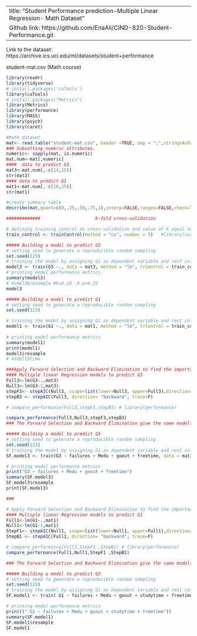 

---
title: "Student Performance prediction-Multiple Linear Regression- Math Dataset"
Github link: https://github.com/EnaAli/CIND-820-Student-Performance.git
---
Link to the dataset: https://archive.ics.uci.edu/ml/datasets/student+performance

student-mat.csv (Math course) 

```{r}
library(readr)
library(tidyverse)
# install.packages('caTools')
library(caTools)
# install.packages("Metrics")
library(Metrics)
library(performance)
library(MASS)
library(psych)
library(caret)

```


```{r}
#Math dataset
mat<- read.table("student-mat.csv", header =TRUE, sep = ";",stringsAsFactors = T)
### Subsetting numeric attributes.
numeric<- sapply(mat, is.numeric) 
mat.num<-mat[,numeric]
####  data to predict G3
mat3<-mat.num[,-c(14,15)]
str(mat3)
#### data to predict G1
mat1<-mat.num[,-c(16,15)]
str(mat1)
```

```{r}
#create summary table
describe(mat,quant=c(0,.25,.50,.75,1),interp=FALSE,ranges=FALSE,check=TRUE,skew=FALSE ,omit=TRUE) #library(psych)


```

```{r}
#############                     K-fold cross-validation

# defining training control as cross-validation and value of K equal to 5
train_control <- trainControl(method = "cv", number = 5)   #library(caret)
```


```{r}
##### Building a model to predict G3
# setting seed to generate a reproducible random sampling
set.seed(123)
# training the model by assigning G1 as dependent variable and rest column as independent variable
model3 <- train(G3 ~., data = mat3, method = "lm", trControl = train_control,preProcess =  "scale")
# printing model performance metrics
summary(model3)
# model3$resample #F=4.28  # p=4.22
model3
```


```{r}
##### Building a model to predict G1
# setting seed to generate a reproducible random sampling
set.seed(123)

# training the model by assigning G1 as dependent variable and rest column as independent variable
model1 <- train(G1 ~., data = mat1, method = "lm", trControl = train_control,preProcess =  "scale")
 
# printing model performance metrics
summary(model1)
print(model1)
model1$resample
# model1$time
```


```{r}
###Apply Forward Selection and Backward Elimination to find the important attributes.
#### Multiple linear Regression models to predict G3
Full3<-lm(G3~.,mat3)
Null3<-lm(G3~1,mat3)
stepF3<- stepAIC(Null3, scope=list(lower=Null3, upper=Full3),direction= "forward", trace=F) ##library(MASS)
stepB3 <- stepAIC(Full3, direction= "backward", trace=F)                                    

# compare_performance(Full3,stepF3,stepB3) # library(performance)

compare_performance(Full3,Null3,stepF3,stepB3)
### The Forward Selection and Backward Elimination give the same model(lm(formula = G3 ~failures + Medu + goout + freetime, data = nmat3)) with AIC=2264 compared to 2273 fo r the full model since the lower value of AIC is better model, the same values were for  data. with rmse for the full model 4.14 compared to 4.19 when using failures,  Medu,goout and  freetime features 
```
```{r}
##### Building a model to predict G3
# setting seed to generate a reproducible random sampling
set.seed(123)
# training the model by assigning G1 as dependent variable and rest column as independent variable
SF.model3 <- train(G3 ~ failures + Medu + goout + freetime, data = mat3, method = "lm", trControl = train_control,preProcess =  "scale")

# printing model performance metrics
print("G3 ~ failures + Medu + goout + freetime")
summary(SF.model3)
SF.model3$resample
print(SF.model3)

### 
```



```{r}
# Apply Forward Selection and Backward Elimination to find the important attributes.
#### Multiple linear Regression models to predict G1
Full1<-lm(G1~.,mat1)
Null1<-lm(G1~1,mat1)
StepF1<- stepAIC(Null1, scope=list(lower=Null1, upper=Full1),direction= "forward", trace=F) ##library(MASS)
StepB1 <- stepAIC(Full1, direction= "backward", trace=F)                                    ##library(MASS)

# compare_performance(Full1,StepF1 ,StepB1) # library(performance)
compare_performance(Full1,Null1,StepF1 ,StepB1)

### The Forward Selection and Backward Elimination give the same model(lm(formula = G1 ~ Medu + failures + freetime + goout, data = mat.num)) with AIC=2008 compared to 2019 for the full model since the lower value of AIC is better model, the same values were for  data.
```
```{r}
##### Building a model to predict G3
# setting seed to generate a reproducible random sampling
set.seed(123)
# training the model by assigning G1 as dependent variable and rest column as independent variable
SF.model1 <- train( G1 ~ failures + Medu + goout + studytime + freetime, data = mat1, method = "lm", trControl = train_control,preProcess =  "scale")

# printing model performance metrics
print((" G1 ~ failures + Medu + goout + studytime + freetime"))
summary(SF.model1)
SF.model1$resample 
SF.model1

```



